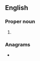 ==English==

===Proper noun===
{{head|en|proper noun}}

# {{abbreviation of|en|[[Old Prussian]]}}

===Anagrams===
* {{anagrams|en|a=oprssu|Prusso-}}